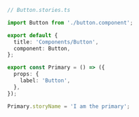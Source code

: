 ```ts
// Button.stories.ts

import Button from './button.component';

export default {
  title: 'Components/Button',
  component: Button,
};

export const Primary = () => ({
  props: {
    label: 'Button',
  },
});

Primary.storyName = 'I am the primary';
```
